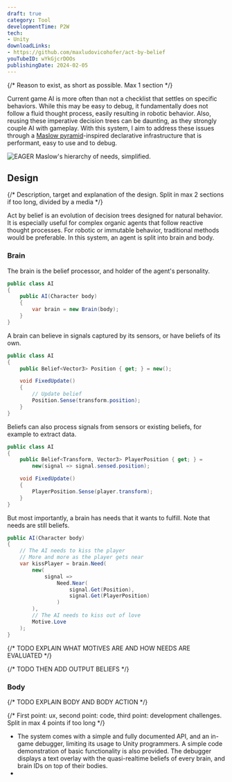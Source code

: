 ```yaml
---
draft: true
category: Tool
developmentTime: P2W
tech:
- Unity
downloadLinks:
- https://github.com/maxludovicohofer/act-by-belief
youTubeID: wYkGjcrDOOs
publishingDate: 2024-02-05
---
```


{/* Reason to exist, as short as possible. Max 1 section */}

Current game AI is more often than not a checklist that settles on specific behaviors. While this may be easy to debug, it fundamentally does not follow a fluid thought process, easily resulting in robotic behavior. Also, reusing these imperative decision trees can be daunting, as they strongly couple AI with gameplay. With this system, I aim to address these issues through a [Maslow pyramid](https://en.wikipedia.org/wiki/Maslow%27s_hierarchy_of_needs)-inspired declarative infrastructure that is performant, easy to use and to debug.

![EAGER Maslow's hierarchy of needs, simplified.](./act-by-belief-maslow.svg)

## Design

{/* Description, target and explanation of the design. Split in max 2 sections if too long, divided by a media */}

Act by belief is an evolution of decision trees designed for natural behavior. It is especially useful for complex organic agents that follow reactive thought processes. For robotic or immutable behavior, traditional methods would be preferable. In this system, an agent is split into brain and body.

### Brain

The brain is the belief processor, and holder of the agent's personality.

```csharp
public class AI
{
    public AI(Character body)
    {
        var brain = new Brain(body);
    }
}
```

A brain can believe in signals captured by its sensors, or have beliefs of its own.

```csharp
public class AI
{
    public Belief<Vector3> Position { get; } = new();

    void FixedUpdate()
    {
        // Update belief
        Position.Sense(transform.position);
    }
}
```

Beliefs can also process signals from sensors or existing beliefs, for example to extract data.

```csharp
public class AI
{
    public Belief<Transform, Vector3> PlayerPosition { get; } =
        new(signal => signal.sensed.position);

    void FixedUpdate()
    {
        PlayerPosition.Sense(player.transform);
    }
}
```

But most importantly, a brain has needs that it wants to fulfill. Note that needs are still beliefs.

```csharp
public AI(Character body)
{
    // The AI needs to kiss the player
    // More and more as the player gets near
    var kissPlayer = brain.Need(
        new(
            signal =>
                Need.Near(
                    signal.Get(Position),
                    signal.Get(PlayerPosition)
                )
        ),
        // The AI needs to kiss out of love
        Motive.Love
    );
}
```

{/* TODO EXPLAIN WHAT MOTIVES ARE AND HOW NEEDS ARE EVALUATED */}

{/* TODO THEN ADD OUTPUT BELIEFS */}

### Body

{/* TODO EXPLAIN BODY AND BODY ACTION */}

{/* First point: ux, second point: code, third point: development challenges. Split in max 4 points if too long */}

* The system comes with a simple and fully documented API, and an in-game debugger, limiting its usage to Unity programmers. A simple code demonstration of basic functionality is also provided. The debugger displays a text overlay with the quasi-realtime beliefs of every brain, and brain IDs on top of their bodies.
*
